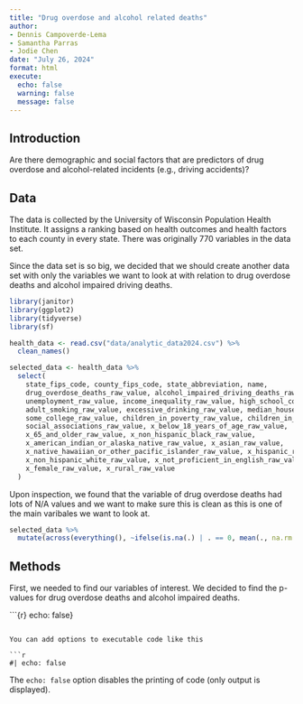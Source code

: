 ```yaml
---
title: "Drug overdose and alcohol related deaths"
author: 
- Dennis Campoverde-Lema
- Samantha Parras 
- Jodie Chen 
date: "July 26, 2024"
format: html
execute:
  echo: false
  warning: false
  message: false
---
```


## Introduction

Are there demographic and social factors that are predictors of drug overdose and alcohol-related incidents (e.g., driving accidents)?

## Data

  The data is collected by the University of Wisconsin Population Health Institute. It assigns a ranking based on health outcomes and health factors to each county in every state. There was originally 770 variables in the data set.

  Since the data set is so big, we decided that we should create another data set with only the variables we want to look at with relation to drug overdose deaths and alcohol impaired driving deaths. 

```r
library(janitor)
library(ggplot2)
library(tidyverse)
library(sf)

health_data <- read.csv("data/analytic_data2024.csv") %>%  
  clean_names()

selected_data <- health_data %>% 
  select(
    state_fips_code, county_fips_code, state_abbreviation, name,
    drug_overdose_deaths_raw_value, alcohol_impaired_driving_deaths_raw_value,
    unemployment_raw_value, income_inequality_raw_value, high_school_completion_raw_value, 
    adult_smoking_raw_value, excessive_drinking_raw_value, median_household_income_raw_value,
    some_college_raw_value, children_in_poverty_raw_value, children_in_single_parent_households_raw_value,
    social_associations_raw_value, x_below_18_years_of_age_raw_value, 
    x_65_and_older_raw_value, x_non_hispanic_black_raw_value, 
    x_american_indian_or_alaska_native_raw_value, x_asian_raw_value, 
    x_native_hawaiian_or_other_pacific_islander_raw_value, x_hispanic_raw_value, 
    x_non_hispanic_white_raw_value, x_not_proficient_in_english_raw_value, 
    x_female_raw_value, x_rural_raw_value
  )
```
 
Upon inspection, we found that the variable of drug overdose deaths had lots of N/A values and we want to make sure this is clean as this is one of the main varibales we want to look at. 

```r
selected_data %>% 
  mutate(across(everything(), ~ifelse(is.na(.) | . == 0, mean(., na.rm = TRUE), .))) 
```


## Methods
First, we needed to find our variables of interest. We decided to find the p-values 
for drug overdose deaths and alcohol impaired deaths. 


```{r} echo: false}

```

You can add options to executable code like this

```r
#| echo: false

```

The `echo: false` option disables the printing of code (only output is displayed).
